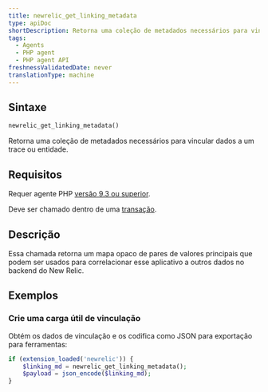 ```yaml
---
title: newrelic_get_linking_metadata
type: apiDoc
shortDescription: Retorna uma coleção de metadados necessários para vincular dados a um trace ou entidade.
tags:
  - Agents
  - PHP agent
  - PHP agent API
freshnessValidatedDate: never
translationType: machine
---
```


## Sintaxe

```php
newrelic_get_linking_metadata()
```

Retorna uma coleção de metadados necessários para vincular dados a um trace ou entidade.

## Requisitos

Requer agente PHP [versão 9.3 ou superior](/docs/release-notes/agent-release-notes/php-release-notes).

Deve ser chamado dentro de uma [transação](/docs/accounts-partnerships/education/getting-started-new-relic/glossary#transaction).

## Descrição

Essa chamada retorna um mapa opaco de pares de valores principais que podem ser usados para correlacionar esse aplicativo a outros dados no backend do New Relic.

## Exemplos

### Crie uma carga útil de vinculação

Obtém os dados de vinculação e os codifica como JSON para exportação para ferramentas:

```php
if (extension_loaded('newrelic')) {
    $linking_md = newrelic_get_linking_metadata();
    $payload = json_encode($linking_md);
}
```